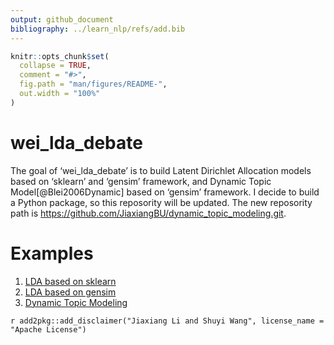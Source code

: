 ```yaml
---
output: github_document
bibliography: ../learn_nlp/refs/add.bib
---
```


<!-- README.md is generated from README.Rmd. Please edit that file -->

```r
knitr::opts_chunk$set(
  collapse = TRUE,
  comment = "#>",
  fig.path = "man/figures/README-",
  out.width = "100%"
)
```

# wei_lda_debate

<!-- badges: start -->
<!-- badges: end -->

The goal of 'wei_lda_debate' is to build Latent Dirichlet Allocation models based on 'sklearn' and 'gensim' framework, and Dynamic Topic Model[@Blei2006Dynamic] based on 'gensim' framework.
I decide to build a Python package, so this reposority will be updated.
The new reposority path is <https://github.com/JiaxiangBU/dynamic_topic_modeling.git>.

# Examples

1. [LDA based on sklearn]
1. [LDA based on gensim]
1. [Dynamic Topic Modeling]

[LDA based on sklearn]: https://nbviewer.jupyter.org/urls/jiaxiangbu.github.io/dynamic_topic_modeling/sklearn-lda.ipynb
[LDA based on gensim]: https://nbviewer.jupyter.org/urls/jiaxiangbu.github.io/dynamic_topic_modeling/gensim-lda.ipynb
[Dynamic Topic Modeling]: https://nbviewer.jupyter.org/urls/jiaxiangbu.github.io/dynamic_topic_modeling/dtm.ipynb

`r add2pkg::add_disclaimer("Jiaxiang Li and Shuyi Wang", license_name = "Apache License")`
